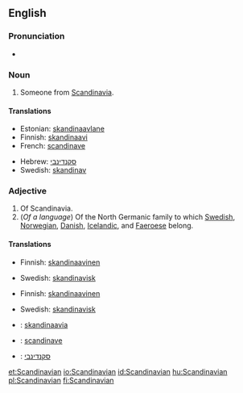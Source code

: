 {{wikipedia}}
==English==

===Pronunciation===
* {{audio|en-us-Scandinavian.ogg|Audio (US)}}

===Noun===
{{en-noun}}

# Someone from [[Scandinavia]].

====Translations====
{{trans-top|someone from Scandinavia}}
* Estonian: [[skandinaavlane]]
* Finnish: [[skandinaavi]]
* French: [[scandinave]]
{{trans-mid}}
* Hebrew: [[סקנדינבי]]
* Swedish: [[skandinav]] {{c}}
{{trans-bottom}}

===Adjective===
{{en-adj}}

# Of Scandinavia.
# (''Of a language'') Of the North Germanic family to which [[Swedish]], [[Norwegian]], [[Danish]], [[Icelandic]], and [[Faeroese]] belong.

====Translations====
{{trans-top|of Scandinavia}}
* Finnish: [[skandinaavinen]]
{{trans-mid}}
* Swedish: [[skandinavisk]]
{{trans-bottom}}

{{trans-top|of the North Germanic family of languages}}
* Finnish: [[skandinaavinen]]
{{trans-mid}}
* Swedish: [[skandinavisk]]
{{trans-bottom}}

{{checktrans-top}}
* {{ttbc|Estonian}}: [[skandinaavia]]
* {{ttbc|French}}: [[scandinave]]
* {{ttbc|Hebrew}}: [[סקנדינבי]]
{{trans-bottom}}

[[et:Scandinavian]]
[[io:Scandinavian]]
[[id:Scandinavian]]
[[hu:Scandinavian]]
[[pl:Scandinavian]]
[[fi:Scandinavian]]